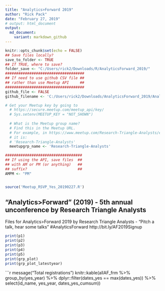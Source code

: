 ```yaml
---
title: "Analytics>Forward 2019"
author: "Rick Pack"
date: "February 27, 2019"
# output: html_document
output:
  md_document:
    variant: markdown_github
---
```


```r
knitr::opts_chunk$set(echo = FALSE)
## Save files locally?
save_to_folder <- TRUE
## If TRUE, where to save?
folder_save <- "C:/Users/rick2/Downloads/R/AnalyticsForward_2019/"
####################################
## If need to use github CSV file ##
## rather than use Meetup API     ##
####################################
github_file <- FALSE
github_filename <- 'C:/Users/rick2/Downloads/AnalyticsForward_2019/AnalyticsForward_2019_02_27_AM.csv'

# Get your Meetup key by going to
  # https://secure.meetup.com/meetup_api/key/
  # Sys.setenv(MEETUP_KEY = "NOT_SHOWN")
  
  # What is the Meetup group name?
  # Find this in the Meetup URL.
  # For example, in https://www.meetup.com/Research-Triangle-Analysts/events/258165094/
  # it is:
  # 'Research-Triangle-Analysts'
  meetupgrp_name <- 'Research-Triangle-Analysts'

###################################
## If using the API, save files  ##
## with AM or PM (or anything)   ##
## suffix?                       ##
AMPM <- "PM"


source('Meetup_RSVP_Yes_20190227.R')

```

## "Analytics>Forward" (2019) - 5th annual unconference by Research Triangle Analysts

Files for Analytics>Forward 2019 by Research Triangle Analysts - "Pitch a talk, hear some talks" #AnalyticsForward http://bit.ly/AF2019Signup

```r
print(p1)
print(p2)
print(p3)
print(p4)
print(p5)
print(grp_plot)
print(grp_plot_latestyear)
```

```r
message("Total registrations")
knitr::kable(allAF_frm %>% group_by(yes_year) %>% 
  dplyr::filter(dates_yes == max(dates_yes)) %>%
  select(id_name, yes_year, dates_yes_cumsum))